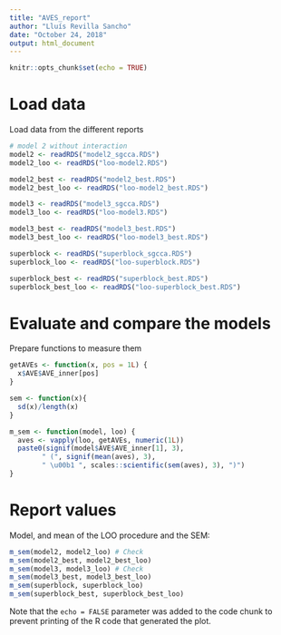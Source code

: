 ```yaml
---
title: "AVES_report"
author: "Lluís Revilla Sancho"
date: "October 24, 2018"
output: html_document
---
```


```r
knitr::opts_chunk$set(echo = TRUE)
```

# Load data

Load data from the different reports

```r
# model 2 without interaction
model2 <- readRDS("model2_sgcca.RDS")
model2_loo <- readRDS("loo-model2.RDS")

model2_best <- readRDS("model2_best.RDS")
model2_best_loo <- readRDS("loo-model2_best.RDS")

model3 <- readRDS("model3_sgcca.RDS")
model3_loo <- readRDS("loo-model3.RDS")

model3_best <- readRDS("model3_best.RDS")
model3_best_loo <- readRDS("loo-model3_best.RDS")

superblock <- readRDS("superblock_sgcca.RDS")
superblock_loo <- readRDS("loo-superblock.RDS")

superblock_best <- readRDS("superblock_best.RDS")
superblock_best_loo <- readRDS("loo-superblock_best.RDS")
```


# Evaluate and compare the models

Prepare functions to measure them 

```r

getAVEs <- function(x, pos = 1L) { 
  x$AVE$AVE_inner[pos]
}

sem <- function(x){
  sd(x)/length(x)
}

m_sem <- function(model, loo) {
  aves <- vapply(loo, getAVEs, numeric(1L))
  paste0(signif(model$AVE$AVE_inner[1], 3), 
        " (", signif(mean(aves), 3),
        " \u00b1 ", scales::scientific(sem(aves), 3), ")")
}
```

# Report values

Model, and mean of the LOO procedure and the SEM:

```r
m_sem(model2, model2_loo) # Check
m_sem(model2_best, model2_best_loo)
m_sem(model3, model3_loo) # Check
m_sem(model3_best, model3_best_loo)
m_sem(superblock, superblock_loo)
m_sem(superblock_best, superblock_best_loo)
```

Note that the `echo = FALSE` parameter was added to the code chunk to prevent printing of the R code that generated the plot.
